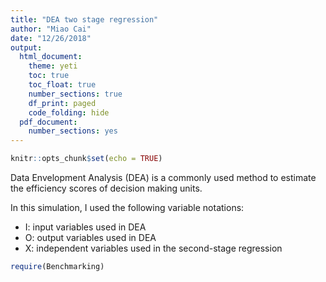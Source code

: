 ```yaml
---
title: "DEA two stage regression"
author: "Miao Cai"
date: "12/26/2018"
output:
  html_document:
    theme: yeti
    toc: true
    toc_float: true
    number_sections: true
    df_print: paged
    code_folding: hide
  pdf_document:
    number_sections: yes
---
```


```r
knitr::opts_chunk$set(echo = TRUE)
```

Data Envelopment Analysis (DEA) is a commonly used method to estimate the efficiency scores of decision making units.

In this simulation, I used the following variable notations:

- I: input variables used in DEA
- O: output variables used in DEA
- X: independent variables used in the second-stage regression

```r
require(Benchmarking)


```

